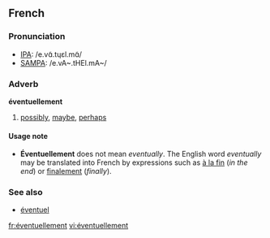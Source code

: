 ==French==

===Pronunciation===
*[[w:IPA|IPA]]: /e.vɑ̃.tɥɛl.mɑ̃/
*[[w:SAMPA|SAMPA]]: /e.vA~.tHEl.mA~/

===Adverb===
'''éventuellement'''

#[[possibly]], [[maybe]], [[perhaps]]

<!-- this does not belong on this page
====Translation====
*English: [[possibly]], [[occasionally]] (this is an incorrect translation)
*German: [[eventuell]], [[vielleicht]], [[möglicherweise]]
-->

====Usage note====
*'''Éventuellement''' does not mean ''eventually''.  The English word ''eventually'' may be translated into French by expressions such as [[à la fin]] (''in the end'') or [[finalement]] (''finally'').

===See also===
*[[éventuel]]

[[fr:éventuellement]]
[[vi:éventuellement]]